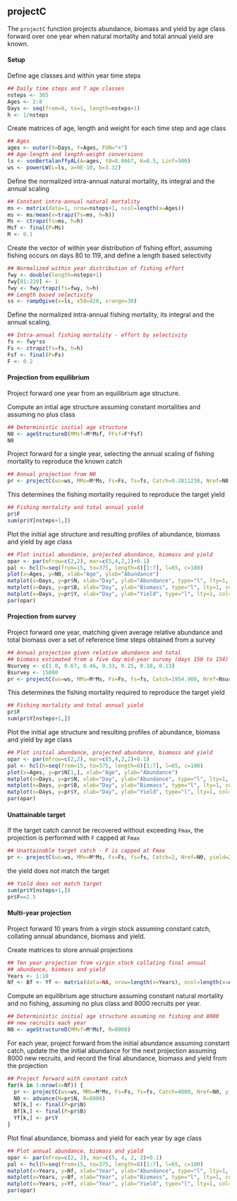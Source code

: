 ## projectC

The `projectC` function projects abundance, biomass and yield by age
class forward over one year when natural mortality and total annual
yield are known.

#### Setup

Define age classes and within year time steps
```r
## Daily time steps and 7 age classes
nsteps <- 365
Ages <- 2:8
Days <- seq(from=0, to=1, length=nsteps+1)
h <- 1/nsteps
```

Create matrices of age, length and weight for each time step and age class
```r
## Ages
ages <- outer(X=Days, Y=Ages, FUN="+")
## Age-length and length-weight conversions
ls <- vonBertalanffyAL(A=ages, t0=0.0667, K=0.5, Linf=500)
ws <- powerLW(L=ls, a=9E-10, b=3.32)
```

Define the normalized intra-annual natural mortality, its integral and the annual scaling
```r
## Constant intra-annual natural mortality
ms <- matrix(data=1, nrow=nsteps+1, ncol=length(x=Ages))
ms <- ms/mean(x=trapz(fs=ms, h=h))
Ms <- ctrapz(fs=ms, h=h)
Msf <- final(P=Ms)
M <- 0.1
```

Create the vector of within year distribution of fishing effort,
assuming fishing occurs on days 80 to 119, and define a length based
selectivity
```r
## Normalized within year distribution of fishing effort
fwy <- double(length=nsteps+1)
fwy[81:220] <- 1
fwy <- fwy/trapz(fs=fwy, h=h)
## Length based selectivity
ss <- rampOgive(x=ls, x50=420, xrange=30)
```

Define the normalized intra-annual fishing mortality, its integral and
the annual scaling.
```r
## Intra-annual fishing mortality - effort by selectivity
fs <- fwy*ss
Fs <- ctrapz(fs=fs, h=h)
Fsf <- final(P=Fs)
F <- 0.2
```

#### Projection from equilibrium 

Project forward one year from an equilibrium age structure.

Compute an intial age structure assuming constant mortalities and
assuming no plus class
```r
## Deterministic initial age structure
N0 <- ageStructureD(MMsf=M*Msf, FFsf=F*Fsf)
N0
```

Project forward for a single year, selecting the annual scaling of
fishing mortality to reproduce the known catch
```r
## Annual projection from N0
pr <- projectC(ws=ws, MMs=M*Ms, Fs=Fs, fs=fs, Catch=0.2811238, Nref=N0, yield=2)
```

This determines the fishing mortality required to reproduce the target yield
```r
## Fishing mortality and total annual yield
pr$F
sum(pr$Y[nsteps+1,])
```

Plot the initial age structure and resulting profiles of abundance,
biomass and yield by age class
```r
## Plot initial abundance, projected abundance, biomass and yield
opar <- par(mfrow=c(2,2), mar=c(5,4,2,2)+0.1)
pal <- hcl(h=seq(from=15, to=375, length=8)[1:7], l=65, c=100)
plot(x=Ages, y=N0, xlab="Age", ylab="Abundance")
matplot(x=Days, y=pr$N, xlab="Day", ylab="Abundance", type="l", lty=1, col=pal)
matplot(x=Days, y=pr$B, xlab="Day", ylab="Biomass", type="l", lty=1, col=pal)
matplot(x=Days, y=pr$Y, xlab="Day", ylab="Yield", type="l", lty=1, col=pal)
par(opar)
```

#### Projection from survey

Project forward one year, matching given average relative abundance and
total biomass over a set of reference time steps obtained from a survey
```r
## Annual projection given relative abundance and total
## biomass estimated from a five day mid-year survey (days 150 to 154)
Nsurvey <- c(1.0, 0.67, 0.46, 0.33, 0.25, 0.18, 0.13) 
Bsurvey <- 15000
pr <- projectC(ws=ws, MMs=M*Ms, Fs=Fs, fs=fs, Catch=1954.908, Nref=Nsurvey, nref=151:155, Bref=Bsurvey, yield=2)
```

This determines the fishing mortality required to reproduce the target yield
```r
## Fishing mortality and total annual yield
pr$F
sum(pr$Y[nsteps+1,])
```

Plot the initial age structure and resulting profiles of abundance,
biomass and yield by age class
```r
## Plot initial abundance, projected abundance, biomass and yield
opar <- par(mfrow=c(2,2), mar=c(5,4,2,2)+0.1)
pal <- hcl(h=seq(from=15, to=375, length=8)[1:7], l=65, c=100)
plot(x=Ages, y=pr$N[1,], xlab="Age", ylab="Abundance")
matplot(x=Days, y=pr$N, xlab="Day", ylab="Abundance", type="l", lty=1, col=pal)
matplot(x=Days, y=pr$B, xlab="Day", ylab="Biomass", type="l", lty=1, col=pal)
matplot(x=Days, y=pr$Y, xlab="Day", ylab="Yield", type="l", lty=1, col=pal)
par(opar)
```

#### Unattainable target


If the target catch cannot be recovered without exceeding `Fmax`, the
projection is performed with `F` capped at `Fmax`
```r
## Unattainable target catch - F is capped at Fmax
pr <- projectC(ws=ws, MMs=M*Ms, Fs=Fs, fs=fs, Catch=2, Nref=N0, yield=2, Fmax=2.5)
```
the yield does not match the target
```r
## Yield does not match target
sum(pr$Y[nsteps+1,])
pr$F==2.5
```


#### Multi-year projection

Project forward 10 years from a virgin stock assuming constant catch,
collating annual abundance, biomass and yield.

Create matrices to store annual projections
```r
## Ten year projection from virgin stock collating final annual
## abundance, biomass and yield
Years <- 1:10
Nf <- Bf <- Yf <- matrix(data=NA, nrow=length(x=Years), ncol=length(x=Ages))
```


Compute an equilibrium age structure assuming constant natural mortality
and no fishing, assuming no plus class and 8000 recruits per year.
```r
## Deterministic initial age structure assuming no fishing and 8000
## new recruits each year
N0 <- ageStructureD(MMsf=M*Msf, R=8000)
```

For each year, project forward from the initial abundance assuming
constant catch, update the the initial abundance for the next
projection assuming 8000 new recruits, and record the final
abundance, biomass and yield from the projection
```r
## Project forward with constant catch
for(k in 1:nrow(x=Nf)) {
  pr <- projectC(ws=ws, MMs=M*Ms, Fs=Fs, fs=fs, Catch=4000, Nref=N0, yield=1)
  N0 <- advance(N=pr$N, R=8000)
  Nf[k,] <- final(P=pr$N)
  Bf[k,] <- final(P=pr$B)
  Yf[k,] <- pr$Y
}
```

Plot final abundance, biomass and yield for each year by age class
```r
## Plot annual abundance, biomass and yield
opar <- par(mfrow=c(2, 2), mar=c(5, 4, 2, 2)+0.1)
pal <- hcl(h=seq(from=15, to=375, length=8)[1:7], l=65, c=100)
matplot(x=Years, y=Nf, xlab="Year", ylab="Abundance", type="l", lty=1, col=pal)
matplot(x=Years, y=Bf, xlab="Year", ylab="Biomass", type="l", lty=1, col=pal)
matplot(x=Years, y=Yf, xlab="Year", ylab="Yield", type="l", lty=1, col=pal)
par(opar)
```
